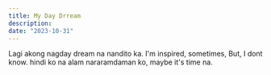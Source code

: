 ```yaml
---
title: My Day Drream
description:
date: "2023-10-31"
---
```


Lagi akong nagday dream na nandito ka. I'm inspired, sometimes, But, I dont know. hindi ko na alam nararamdaman ko, maybe it's time na.
